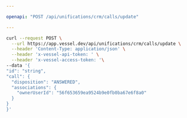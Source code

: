 ```yaml
---

openapi: "POST /api/unifications/crm/calls/update"

---
```


  <RequestExample>
  
  ```bash Request
  curl --request POST \
    --url https://app.vessel.dev/api/unifications/crm/calls/update \
    --header 'Content-Type: application/json' \
    --header 'x-vessel-api-token: ' \
    --header 'x-vessel-access-token: '\ 
  --data '{
  "id": "string",
  "call": {
    "disposition": "ANSWERED",
    "associations": {
      "ownerUserId": "56f653659ea9524b9e0fb0ba67e6f8a0"
    }
  }
}'
  ```
  
  </RequestExample>
  
  

